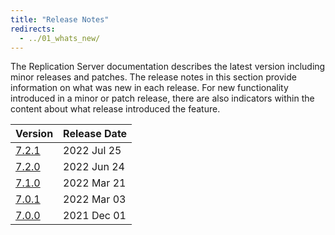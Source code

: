 ```yaml
---
title: "Release Notes"
redirects:
  - ../01_whats_new/
---
```



The Replication Server documentation describes the latest version including minor releases and patches. The release notes in this section provide information on what was new in each release. For new functionality introduced in a minor or patch release, there are also indicators within the content about what release introduced the feature.

| Version                          | Release Date | 
| -------------------------------- | ------------ |
| [7.2.1](16_eprs_rel_notes_7.2.1) | 2022 Jul 25  |
| [7.2.0](17_eprs_rel_notes_7.2.0) | 2022 Jun 24  |
| [7.1.0](18_eprs_rel_notes_7.1.0) | 2022 Mar 21  |
| [7.0.1](19_eprs_rel_notes_7.0.1) | 2022 Mar 03  |
| [7.0.0](20_eprs_rel_notes_7.0.0) | 2021 Dec 01  |
